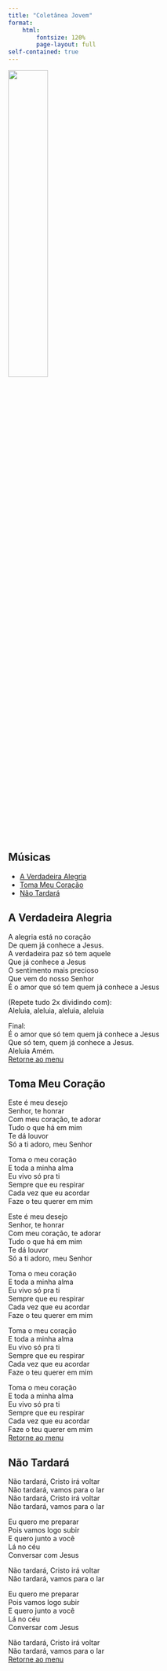 ```yaml
---
title: "Coletânea Jovem"
format: 
    html: 
        fontsize: 120%
        page-layout: full
self-contained: true
---
```


![](logo.jpeg){width="40%"}

## Músicas

- [A Verdadeira Alegria](#a-verdadeira-alegria)
- [Toma Meu Coração](#toma-meu-coração)
- [Não Tardará](#não-tardará)

## A Verdadeira Alegria

A alegria está no coração <br>
De quem já conhece a Jesus. <br>
A verdadeira paz só tem aquele <br>
Que já conhece a Jesus <br>
O sentimento mais precioso <br>
Que vem do nosso Senhor <br>
É o amor que só tem quem já conhece a Jesus <br>

(Repete tudo 2x dividindo com): <br>
Aleluia, aleluia, aleluia, aleluia <br>

Final: <br>
É o amor que só tem quem já conhece a Jesus <br>
Que só tem, quem já conhece a Jesus. <br>
Aleluia Amém. <br>
[Retorne ao menu](#músicas)

## Toma Meu Coração
        
Este é meu desejo <br>
Senhor, te honrar <br>
Com meu coração, te adorar <br>
Tudo o que há em mim <br>
Te dá louvor <br>
Só a ti adoro, meu Senhor <br>

Toma o meu coração <br>
E toda a minha alma <br>
Eu vivo só pra ti <br>
Sempre que eu respirar <br>
Cada vez que eu acordar <br>
Faze o teu querer em mim <br>

Este é meu desejo <br>
Senhor, te honrar <br>
Com meu coração, te adorar <br>
Tudo o que há em mim <br>
Te dá louvor <br>
Só a ti adoro, meu Senhor <br>

Toma o meu coração <br>
E toda a minha alma <br>
Eu vivo só pra ti <br>
Sempre que eu respirar <br>
Cada vez que eu acordar <br>
Faze o teu querer em mim <br>

Toma o meu coração <br>
E toda a minha alma <br>
Eu vivo só pra ti <br>
Sempre que eu respirar <br>
Cada vez que eu acordar <br>
Faze o teu querer em mim <br>

Toma o meu coração <br>
E toda a minha alma <br>
Eu vivo só pra ti <br>
Sempre que eu respirar <br>
Cada vez que eu acordar <br>
Faze o teu querer em mim <br>
[Retorne ao menu](#músicas)

## Não Tardará
        
Não tardará, Cristo irá voltar <br>
Não tardará, vamos para o lar <br>
Não tardará, Cristo irá voltar <br>
Não tardará, vamos para o lar <br>

Eu quero me preparar <br>
Pois vamos logo subir <br>
E quero junto a você <br>
Lá no céu <br>
Conversar com Jesus <br>

Não tardará, Cristo irá voltar <br>
Não tardará, vamos para o lar <br>

Eu quero me preparar <br>
Pois vamos logo subir <br>
E quero junto a você <br>
Lá no céu <br>
Conversar com Jesus <br>

Não tardará, Cristo irá voltar <br>
Não tardará, vamos para o lar <br>
[Retorne ao menu](#músicas)